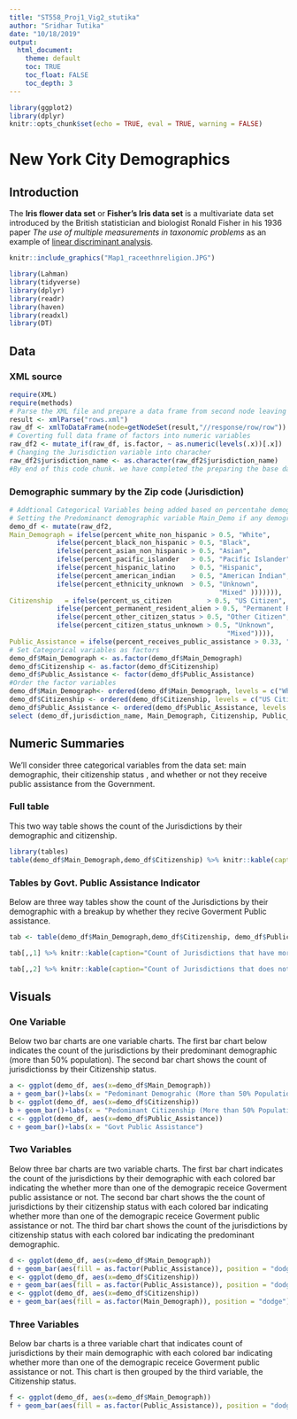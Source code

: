 ```yaml
---
title: "ST558_Proj1_Vig2_stutika"
author: "Sridhar Tutika"
date: "10/18/2019"
output:  
  html_document:  
    theme: default
    toc: TRUE
    toc_float: FALSE  
    toc_depth: 3  
---
```

```r
library(ggplot2)
library(dplyr)
knitr::opts_chunk$set(echo = TRUE, eval = TRUE, warning = FALSE)  
```
# New York City Demographics
## Introduction
The **Iris flower data set** or **Fisher's Iris data set** is a multivariate data set introduced by the British statistician and biologist Ronald Fisher in his 1936 paper _The use of multiple measurements in taxonomic problems_ as an example of [linear discriminant analysis]( http://wikipedia.org/wiki/Linear_discriminant_analysis).

```r
knitr::include_graphics("Map1_raceethnreligion.JPG")
```
```r
library(Lahman)
library(tidyverse)
library(dplyr)
library(readr)
library(haven)
library(readxl)
library(DT)
```
## Data

### XML source
```r
require(XML)
require(methods)
# Parse the XML file and prepare a data frame from second node leaving the headers
result <- xmlParse("rows.xml")
raw_df <- xmlToDataFrame(node=getNodeSet(result,"//response/row/row"))
# Coverting full data frame of factors into numeric variables
raw_df2 <- mutate_if(raw_df, is.factor, ~ as.numeric(levels(.x))[.x])
# Changing the Jurisdiction variable into characher
raw_df2$jurisdiction_name <- as.character(raw_df2$jurisdiction_name)
#By end of this code chunk. we have completed the preparing the base data frame in raw_df2
```
### Demographic summary by the Zip code (Jurisdiction)

```r
# Addtional Categorical Variables being added based on percentahe demographic variables
# Setting the Predominanct demographic variable Main_Demo if any demograhic is > 50%, if none is >50% set to Mixed
demo_df <- mutate(raw_df2,
Main_Demograph = ifelse(percent_white_non_hispanic > 0.5, "White",
            ifelse(percent_black_non_hispanic > 0.5, "Black",
            ifelse(percent_asian_non_hispanic > 0.5, "Asian",
            ifelse(percent_pacific_islander   > 0.5, "Pacific Islander",
            ifelse(percent_hispanic_latino    > 0.5, "Hispanic",
            ifelse(percent_american_indian    > 0.5, "American Indian",
            ifelse(percent_ethnicity_unknown  > 0.5, "Unknown",
                                                     "Mixed" ))))))),
Citizenship   = ifelse(percent_us_citizen         > 0.5, "US Citizen",
            ifelse(percent_permanent_resident_alien > 0.5, "Permanent Resident",
            ifelse(percent_other_citizen_status > 0.5, "Other Citizen",
            ifelse(percent_citizen_status_unknown > 0.5, "Unknown",      
                                                       "Mixed")))),
Public_Assistance = ifelse(percent_receives_public_assistance > 0.33, "More than one thrid receive","No/Not much"))
# Set Categorical variables as factors
demo_df$Main_Demograph <- as.factor(demo_df$Main_Demograph)
demo_df$Citizenship <- as.factor(demo_df$Citizenship)
demo_df$Public_Assistance <- factor(demo_df$Public_Assistance)
#Order the factor variables
demo_df$Main_Demograph<- ordered(demo_df$Main_Demograph, levels = c("White", "Black", "Asian", "Pacific Islander","Hispanic","American Indian", "Unknown", "Mixed"))
demo_df$Citizenship <- ordered(demo_df$Citizenship, levels = c("US Citizen", "Permanent Resident", "Other Citizen", "Unknown", "Mixed"))
demo_df$Public_Assistance <- ordered(demo_df$Public_Assistance, levels = c("More than one thrid receive", "No/Not much"))
select (demo_df,jurisdiction_name, Main_Demograph, Citizenship, Public_Assistance) %>% DT::datatable(demo_df,rownames=FALSE)
```
## Numeric Summaries
We’ll consider three categorical variables from the data set: main demographic, their citizenship status , and whether or not they receive public assistance from the Government.

### Full table
This two way table shows the count of the Jurisdictions by their demographic and citizenship.  

```r
library(tables)
table(demo_df$Main_Demograph,demo_df$Citizenship) %>% knitr::kable(caption="Demographic and Citizenship information")
```

### Tables by Govt. Public Assistance Indicator
Below are three way tables show the count of the Jurisdictions by their demographic with a breakup by whether they recive Goverment Public assistance.

```r
tab <- table(demo_df$Main_Demograph,demo_df$Citizenship, demo_df$Public_Assistance)
```

```r
tab[,,1] %>% knitr::kable(caption="Count of Jurisdictions that have more than one third population receive Government Public Assistance:")
```

```r
tab[,,2] %>% knitr::kable(caption="Count of Jurisdictions that does not need much Government Public Assistance:")
```
## Visuals
### One Variable
Below two bar charts are one variable charts. The first bar chart below indicates the count of the jurisdictions by their predominant demographic (more than 50% population). The second bar chart shows the count of jurisdictionss by their Citizenship status.

```r
a <- ggplot(demo_df, aes(x=demo_df$Main_Demograph))
a + geom_bar()+labs(x = "Pedominant Demograhic (More than 50% Population)") 
b <- ggplot(demo_df, aes(x=demo_df$Citizenship))
b + geom_bar()+labs(x = "Pedominant Citizenship (More than 50% Population)") 
c <- ggplot(demo_df, aes(x=demo_df$Public_Assistance))
c + geom_bar()+labs(x = "Govt Public Assistance") 
```

### Two Variables
Below three bar charts are two variable charts. The first bar chart indicates the count of the jurisdictions  by their demographic with each colored bar indicating the whether more than one of the demograpic receice Goverment public assistance or not. The second bar chart shows the the count of jurisdictions by their citizenship status  with each colored bar indicating whether more than one of the demograpic receice Goverment public assistance or not. The third bar chart shows the count of the jurisdictions by citizenship status with each colored bar indicating the predominant demographic.

```r
d <- ggplot(demo_df, aes(x=demo_df$Main_Demograph))
d + geom_bar(aes(fill = as.factor(Public_Assistance)), position = "dodge")+labs(x = "Prodominant Demographic",fill ="")
e <- ggplot(demo_df, aes(x=demo_df$Citizenship))
e + geom_bar(aes(fill = as.factor(Public_Assistance)), position = "dodge")+labs(x = "Citizenship Status",fill ="")
e <- ggplot(demo_df, aes(x=demo_df$Citizenship))
e + geom_bar(aes(fill = as.factor(Main_Demograph)), position = "dodge")+labs(x = "Citizenship Status",fill ="Main Demograhic")
```

### Three Variables
Below bar charts is a three variable chart that indicates count of jurisdictions by their main demographic with each colored bar indicating whether more than one of the demograpic receice Goverment public assistance or not. This chart is then grouped by the third variable, the Citizenship status.

```r
f <- ggplot(demo_df, aes(x=demo_df$Main_Demograph))
f + geom_bar(aes(fill = as.factor(Public_Assistance)), position = "dodge")+labs(x = "Main Demographic",fill ="")+facet_wrap(demo_df$Citizenship)
```
